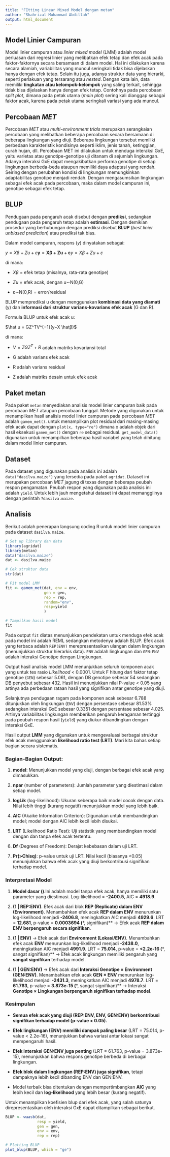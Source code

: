 ---
title: "FItting Linear Mixed Model dengan metan"
author: "Shahrizal Muhammad Abdillah"
output: html_document
---

## Model Linier Campuran

Model linier campuran atau *linier mixed model* (LMM) adalah model perluasan dari regresi linier yang melibatkan efek tetap dan efek acak pada faktor-faktornya secara bersamaan di dalam model. Hal ini dilakukan karena secara alamiah, variabilitas yang muncul seringkali tidak bisa dijelaskan hanya dengan efek tetap. Selain itu juga, adanya struktur data yang hierarki, seperti perlakuan yang tersarang atau *nested*. Dengan kata lain, data memiliki **tingkatan atau kelompok-kelompok** yang saling terkait, sehingga tidak bisa dijelaskan hanya dengan efek tetap. Contohnya pada percobaan *split plot*, dimana pada petak utama (*main plot*) sering kali dianggap sebagai faktor acak, karena pada petak utama seringkali variasi yang ada muncul.

## Percobaan *MET*

Percobaan *MET* atau *multi-environment trials* merupakan serangkaian percobaan yang melibatkan beberapa percobaan secara bersamaan di beberapa lingkungan yang diuji. Beberapa lingkungan tersebut memiliki perbedaan karakteristik kondisinya seperti iklim, jenis tanah, ketinggian, curah hujan, dll. Percobaan MET ini dilakukan untuk menduga interaksi GxE, yaitu varietas atau genotipe-genotipe uji ditanam di sejumlah lingkungan. Adanya interaksi GxE dapat mengakibatkan performa genotipe di setiap lingkungan berbeda-beda ataupun memiliki daya adaptasi yang rendah. Seiring dengan perubahan kondisi di lingkungan memungkinkan adaptabilitas genotipe menjadi rendah. Dengan mengasumsikan lingkungan sebagai efek acak pada percobaan, maka dalam model campuran ini, genotipe sebagai efek tetap.

## BLUP 

Pendugaan pada pengaruh acak disebut dengan **prediksi**, sedangkan pendugaan pada pengaruh tetap adalah **estimasi**. Dengan demikian prosedur yang berhubungan dengan prediksi disebut **BLUP** (*best linier unbiased prediction*) atau prediksi tak bias.

Dalam model campuran, respons ($y$) dinyatakan sebagai:

$y=Xβ+Zu+ε\mathbf{y} = \mathbf{X} \boldsymbol{\beta} + \mathbf{Z} \mathbf{u} + \boldsymbol{\varepsilon}y=Xβ+Zu+ε$

di mana:

-   $Xβ$ = efek tetap (misalnya, rata-rata genotipe)

-   $Zu$ = efek acak, dengan u∼N(0,G)

-   ε∼N(0,R) = error/residual

BLUP memprediksi u dengan menggunakan **kombinasi data yang diamati** (y) dan **informasi dari struktur varians-kovarians efek acak** (G dan R).

Formula BLUP untuk efek acak u:

$\hat u = GZ^TV^{−1}(y−X \hatβ)$

di mana:

-   $V = ZGZ^T + R$ adalah matriks kovariansi total

-   G adalah varians efek acak

-   R adalah varians residual

-   Z adalah matriks desain untuk efek acak

## Paket metan

Pada paket `metan` menyediakan analisis model linier campuran baik pada percobaan *MET* ataupun percobaan tunggal. Metode yang digunakan untuk menampilkan hasil analisis model linier campuran pada percobaan *MET* adalah `gamem_met()`. untuk menampilkan plot residual dari masing-masing efek acak dapat dengan `plot(x, type="re")` dimana x adalah objek dari hasil eksekusi `gamem_met()` dengan `re` sebagai residual. `get_model_data()` digunakan untuk menampilkan beberapa hasil variabel yang telah dihitung dalam model linier campuran.

## Dataset 

Pada dataset yang digunakan pada analisis ini adalah `data("dasilva.maize")` yang tersedia pada paket `agridat`. Dataset ini merupakan percobaan *MET* jagung di texas dengan beberapa peubah respon pengamatan. Peubah respon yang digunakan pada analisis ini adalah `yield`. Untuk lebih jauh mengetahui dataset ini dapat memanggilnya dengan perintah `?dasilva.maize`.

## Analisis 

Berikut adalah penerapan langsung coding R untuk model linier campuran pada dataset `dasilva.maize`.

```{r lmm1, include=TRUE}
# Set up library dan data 
library(agridat)
library(metan)
data("dasilva.maize")
dat <- dasilva.maize

# Cek struktur data
str(dat)

# Fit model LMM
fit <- gamem_met(dat, env = env, 
                 gen = gen, 
                 rep = rep,
                 random="env",
                 resp=yield
                 )

# Tampilkan hasil model
fit
```

Pada output `fit` diatas menunjukkan pendekatan untuk menduga efek acak pada model ini adalah REML sedangkan metodenya adalah BLUP. Efek acak yang terbaca adalah `REP(ENV)` merepresentasikan ulangan dalam lingkungan (menunjukkan struktur hierarkis data). `ENV` adalah lingkungan dan `GEN:ENV` adalah interaksi Genotipe dengan Lingkungan.

Output hasil analisis model LMM menunjukkan seluruh komponen acak yang untuk tes rasio *Likelihood* \< 0.0001. Untuk F hitung dari faktor tetap genotipe (`GEN`) sebesar 5.061, dengan DB genotipe sebesar 54 sedangkan DB penyebut sebesar 432. Hasil ini menunjukkan nilai P-value \< 0.05 yang artinya ada perbedaan rataan hasil yang signifikan antar genotipe yang diuji.

Selanjutnya pendugaan ragam pada komponen acak sebesar 6.788 ditunjukkan oleh lingkungan (`ENV`) dengan persentase sebesar 81.53% sedangkan interaksi GxE sebesar 0.3351 dengan persentase sebesar 4.025. Artinya variabilitas lingkungan memberikan pengaruh keragaman tertinggi pada peubah respon hasil (`yield`) yang diukur dibandingkan dengan interaksi GxE.

Hasil output **LMM** yang digunakan untuk mengevaluasi berbagai struktur efek acak menggunakan **likelihood ratio test (LRT)**. Mari kita bahas setiap bagian secara sistematis.

### **Bagian-Bagian Output:**

1.   **model**: Menunjukkan model yang diuji, dengan berbagai efek acak yang dimasukkan.

2.   **npar** (number of parameters): Jumlah parameter yang diestimasi dalam setiap model.

3.   **logLik** (log-likelihood): Ukuran seberapa baik model cocok dengan data. Nilai lebih tinggi (kurang negatif) menunjukkan model yang lebih baik.

4.   **AIC** (Akaike Information Criterion): Digunakan untuk membandingkan model; model dengan AIC lebih kecil lebih disukai.

5.   **LRT** (Likelihood Ratio Test): Uji statistik yang membandingkan model dengan dan tanpa efek acak tertentu.

6.   **Df** (Degrees of Freedom): Derajat kebebasan dalam uji LRT.

7.   **Pr(\>Chisq)**: p-value untuk uji LRT. Nilai kecil (biasanya \<0.05) menunjukkan bahwa efek acak yang diuji berkontribusi signifikan terhadap model.

### **Interpretasi Model**

1.   **Model dasar ()**.Ini adalah model tanpa efek acak, hanya memiliki satu parameter yang diestimasi. Log-likelihood = **-2400.5**, AIC = **4918.9**.

2.   **(1 \| REP:ENV)**. Efek acak dari blok **REP (Replicate) dalam ENV (Environment)**. Menambahkan efek acak **REP dalam ENV** menurunkan log-likelihood menjadi **-2406.8**, meningkatkan AIC menjadi **4929.6**. LRT = **12.681**, p-value = **0.0003694 (**\*, signifikan)\*\* → Efek acak **REP dalam ENV berpengaruh secara signifikan**.

3.   **(1 \| ENV)** → Efek acak dari **Environment (Lokasi/ENV)**. Menambahkan efek acak **ENV** menurunkan log-likelihood menjadi **-2438.0**, meningkatkan AIC menjadi **4991.9**. LRT = **75.014**, p-value = **\<2.2e-16 (**\*, sangat signifikan)\*\* → Efek acak lingkungan memiliki pengaruh yang **sangat signifikan** terhadap model.

4.   **(1 \| GEN:ENV)** → Efek acak dari **Interaksi Genotipe × Environment (GEN:ENV)**. Menambahkan efek acak **GEN × ENV** menurunkan log-likelihood menjadi **-2431.3**, meningkatkan AIC menjadi **4978.7**. LRT = **61.763**, p-value = **3.873e-15 (**\*, sangat signifikan)\*\* → Interaksi **Genotipe × Lingkungan berpengaruh signifikan terhadap model**.

### **Kesimpulan**

-   **Semua efek acak yang diuji (REP:ENV, ENV, GEN:ENV) berkontribusi signifikan terhadap model (p-value \< 0.05).**

-    **Efek lingkungan (ENV) memiliki dampak paling besar** (LRT = 75.014, p-value \< 2.2e-16), menunjukkan bahwa variasi antar lokasi sangat mempengaruhi hasil.

-    **Efek interaksi GEN:ENV juga penting** (LRT = 61.763, p-value = 3.873e-15), menunjukkan bahwa respons genotipe berbeda di berbagai lingkungan.

-    **Efek blok dalam lingkungan (REP:ENV) juga signifikan**, tetapi dampaknya lebih kecil dibanding ENV dan GEN:ENV.

-   Model terbaik bisa ditentukan dengan mempertimbangkan **AIC** yang lebih kecil dan **log-likelihood** yang lebih besar (kurang negatif).

Untuk menampilkan koefisien blup dari efek acak, yang salah satunya direpresentasikan oleh interaksi GxE dapat ditampilkan sebagai berikut.

```{r LMM2, include=TRUE}
BLUP <- waasb(dat,
              resp = yield,
              gen = gen,
              env = env,
              rep = rep)

# Plotting BLUP
plot_blup(BLUP, which = "ge")
```

